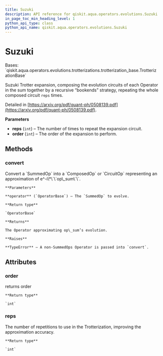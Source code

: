 ```yaml
---
title: Suzuki
description: API reference for qiskit.aqua.operators.evolutions.Suzuki
in_page_toc_min_heading_level: 1
python_api_type: class
python_api_name: qiskit.aqua.operators.evolutions.Suzuki
---
```


# Suzuki

<Class id="qiskit.aqua.operators.evolutions.Suzuki" github="https://github.com/qiskit-community/qiskit-aqua/tree/stable/0.9/qiskit/aqua/operators/evolutions/trotterizations/suzuki.py" signature="Suzuki(reps=1, order=2)">
  Bases: `qiskit.aqua.operators.evolutions.trotterizations.trotterization_base.TrotterizationBase`

  Suzuki Trotter expansion, composing the evolution circuits of each Operator in the sum together by a recursive “bookends” strategy, repeating the whole composed circuit `reps` times.

  Detailed in [https://arxiv.org/pdf/quant-ph/0508139.pdf](https://arxiv.org/pdf/quant-ph/0508139.pdf).

  **Parameters**

  *   **reps** (`int`) – The number of times to repeat the expansion circuit.
  *   **order** (`int`) – The order of the expansion to perform.

  ## Methods

  ### convert

  <Function id="qiskit.aqua.operators.evolutions.Suzuki.convert" signature="Suzuki.convert(operator)">
    Convert a `SummedOp` into a `ComposedOp` or `CircuitOp` representing an approximation of e^-i\*\`\`op\_sum\`\`.

    **Parameters**

    **operator** (`OperatorBase`) – The `SummedOp` to evolve.

    **Return type**

    `OperatorBase`

    **Returns**

    The Operator approximating op\_sum’s evolution.

    **Raises**

    **TypeError** – A non-SummedOps Operator is passed into `convert`.
  </Function>

  ## Attributes

  ### order

  <Attribute id="qiskit.aqua.operators.evolutions.Suzuki.order" name="order">
    returns order

    **Return type**

    `int`
  </Attribute>

  ### reps

  <Attribute id="qiskit.aqua.operators.evolutions.Suzuki.reps" name="reps">
    The number of repetitions to use in the Trotterization, improving the approximation accuracy.

    **Return type**

    `int`
  </Attribute>
</Class>

